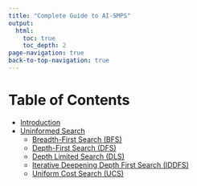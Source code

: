 ```yaml
---
title: "Complete Guide to AI-SMPS"
output: 
  html: 
    toc: true
    toc_depth: 2
page-navigation: true
back-to-top-navigation: true
---
```


<!-- Google tag (gtag.js) -->
<script async src="https://www.googletagmanager.com/gtag/js?id=G-43XXVJQ0JD"></script>
<script>
  window.dataLayer = window.dataLayer || [];
  function gtag(){dataLayer.push(arguments);}
  gtag('js', new Date());

  gtag('config', 'G-43XXVJQ0JD');
</script>

# Table of Contents

- [Introduction](introduction.qmd)
- [Uninformed Search](uninformed.qmd)
  - [Breadth-First Search (BFS)](bfs.qmd)
  - [Depth-First Search (DFS)](dfs.qmd)
  - [Depth Limited Search (DLS)](dls.qmd)
  - [Iterative Deepening Depth First Search (IDDFS)](iddfs.qmd)
  - [Uniform Cost Search (UCS)](ucs.qmd)
